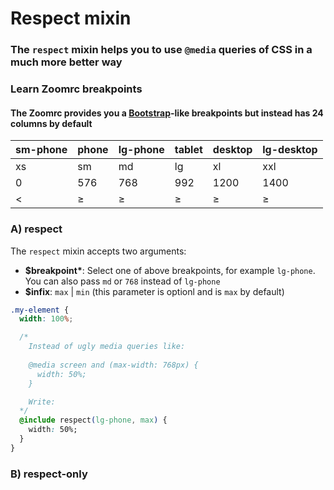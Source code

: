 
<Meta title="SASS/SASS Mixins/Respect" />

# Respect mixin

### The `respect` mixin helps you to use `@media` queries of CSS in a much more better way

### Learn Zoomrc breakpoints

#### The Zoomrc provides you a [Bootstrap](https://getbootstrap.com)-like breakpoints but instead has 24 columns by default

| sm-phone | phone | lg-phone | tablet | desktop | lg-desktop |
| -------- | ----- | -------- | ------ | ------- | ---------- |
| xs       | sm    | md       | lg     | xl      | xxl        |
| 0        | 576   | 768      | 992    | 1200    | 1400       |
| <        | ≥     | ≥        | ≥      | ≥       | ≥          |

### A) respect

The `respect` mixin accepts two arguments:

- **$breakpoint\***: Select one of above breakpoints, for example `lg-phone`. You can also pass `md` or `768` instead of `lg-phone`
- **$infix**: `max` | `min` (this parameter is optionl and is `max` by default)

```css
.my-element {
  width: 100%;

  /*
    Instead of ugly media queries like:
    
    @media screen and (max-width: 768px) {
      width: 50%;
    }

    Write:
  */
  @include respect(lg-phone, max) {
    width: 50%;
  }
}
```

### B) respect-only
